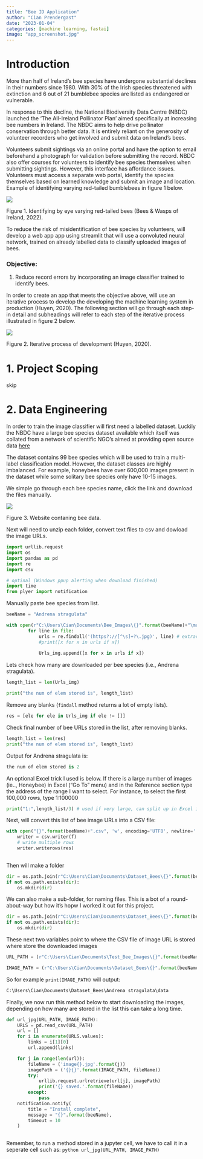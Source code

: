 ```yaml
---
title: "Bee ID Application" 
author: "Cian Prendergast"
date: "2023-01-04"
categories: [machine learning, fastai]
image: "app_screenshot.jpg"
---
```


# Introduction

More than half of Ireland’s bee species have undergone substantial declines in their numbers since 1980. With 30% of the Irish species threatened with extinction and 6 out of 21 bumblebee species are listed as endangered or vulnerable. 

In response to this decline, the National Biodiversity Data Centre (NBDC) launched the ‘The All-Ireland Pollinator Plan’ aimed specifically at increasing bee numbers in Ireland. The NBDC aims to help drive pollinator conservation through better data. It is entirely reliant on the generosity of volunteer recorders who get involved and submit data on Ireland’s bees. 

Volunteers submit sightings via an online portal and have the option to email beforehand a photograph for validation before submitting the record. NBDC also offer courses for volunteers to identify bee species themselves when submitting sightings. However, this interface has affordance issues. Volunteers must access a separate web portal, identify the species themselves based on learned knowledge and submit an image and location. Example of identifying varying red-tailed bumblebees in figure 1 below.

![](fig1.png)

Figure 1. Identifying by eye varying red-tailed bees (Bees & Wasps of Ireland, 2022). 

To reduce the risk of misidentification of bee species by volunteers, will develop a web app app using streamlit that will use a convoluted neural network, trained on already labelled data to classify uploaded images of bees.  


### Objective:
1) Reduce record errors by incorporating an image classifier trained to identify bees.

In order to create an app that meets the objective above, will use an iterative process to develop the developing the machine learning system in production (Huyen, 2020). The following section will go through each step-in detail and subheadings will refer to each step of the iterative process illustrated in figure 2 below. 

![](fig2.png)

Figure 2. Iterative process of development (Huyen, 2020).


# 1. Project Scoping

skip

# 2. Data Engineering

In order to train the image classifier will first need a labelled dataset. Luckily the NBDC have a large bee species dataset available which itself was collated from a network of scientific NGO’s aimed at providing open source data <a href="https://species.biodiversityireland.ie/?keyword=Bees">here</a>

The dataset contains 99 bee species which will be used to train a multi-label classification model. However, the dataset classes are highly imbalanced. For example, honeybees have over 600,000 images present in the dataset while some solitary bee species only have 10-15 images. 

We simple go through each bee species name, click the link and download the files manually. 

![](fig3.png)

Figure 3. Website contaning bee data.

Next will need to unzip each folder, convert text files to csv and dowload the image URLs. 

```python
import urllib.request
import os
import pandas as pd
import re
import csv

# optinal (Windows ppup alerting when download finished)
import time
from plyer import notification
```

Manually paste bee species from list.

```python
beeName = "Andrena stragulata"

with open(r"C:\Users\Cian\Documents\Bee_Images\{}".format(beeName)+"\multimedia.txt",encoding="utf8") as file:
        for line in file:
            urls = re.findall('(https?://[^\s]+?\.jpg)', line) # extract all urls which have .jpg
            #print([x for x in urls if x])
            
            Urls_img.append([x for x in urls if x])
```

Lets check how many are downloaded per bee species (i.e., Andrena stragulata).

```python
length_list = len(Urls_img)

print("the num of elem stored is", length_list) 
```
Remove any blanks (`findall` method returns a lot of empty lists). 

```python
res = [ele for ele in Urls_img if ele != []]
```

Check final number of bee URLs stored in the list, after removing blanks.

```python
length_list = len(res)
print("the num of elem stored is", length_list) 
```
Output for Andrena stragulata is: 

```python
the num of elem stored is 2
```

An optional Excel trick I used is below. If there is a large number of images (ie.., Honeybee) in Excel ("Go To" menu) and in the Reference section type the address of the range I want to select. For instance, to select the first 100,000 rows, type 1:100000

```python
print("1:",length_list/3) # used if very large, can split up in Excel ie: 'cell 1:50000'
```
Next, will convert this list of bee image URLs into a CSV file:

```python
with open("{}".format(beeName)+".csv", 'w', encoding='UTF8', newline='') as f:
    writer = csv.writer(f)
    # write multiple rows
    writer.writerows(res)
    
```
Then will make a folder

```python
dir = os.path.join(r"C:\Users\Cian\Documents\Dataset_Bees\{}".format(beeName))
if not os.path.exists(dir):
    os.mkdir(dir)
```

We can also make a sub-folder, for naming files. This is a bot of a round-about-way but how it's hopw I worked it out for this project.

```python
dir = os.path.join(r"C:\Users\Cian\Documents\Dataset_Bees\{}".format(beeName)+"\data")
if not os.path.exists(dir):
    os.mkdir(dir)
```
These next two variables point to where the CSV file of image URL is stored where store the downloaded images

```python
URL_PATH = (r"C:\Users\Cian\Documents\Test_Bee_Images\{}".format(beeName)+".csv") 

IMAGE_PATH = (r"C:\Users\Cian\Documents\Dataset_Bees\{}".format(beeName)+"\data") 
```

So for example `print(IMAGE_PATH)` will output:

```python
C:\Users\Cian\Documents\Dataset_Bees\Andrena stragulata\data
```

Finally, we now run this method below to start downloading the images, depending on how many are stored in the list this can take a long time. 

```python
def url_jpg(URL_PATH, IMAGE_PATH):
    URLS = pd.read_csv(URL_PATH)
    url = []
    for i in enumerate(URLS.values):
        links = i[1][0]
        url.append(links)

    for j in range(len(url)):
        fileName = ('image{}.jpg'.format(j))
        imagePath = ('{}{}'.format(IMAGE_PATH, fileName))
        try: 
            urllib.request.urlretrieve(url[j], imagePath)
            print('{} saved.'.format(fileName))
        except:
            pass
    notification.notify(
        title = "Install complete",
        message = "{}".format(beeName),
        timeout = 10
    )
    
```

Remember, to run a method stored in a jupyter cell, we have to call it in a seperate cell such as: ```python url_jpg(URL_PATH, IMAGE_PATH)```